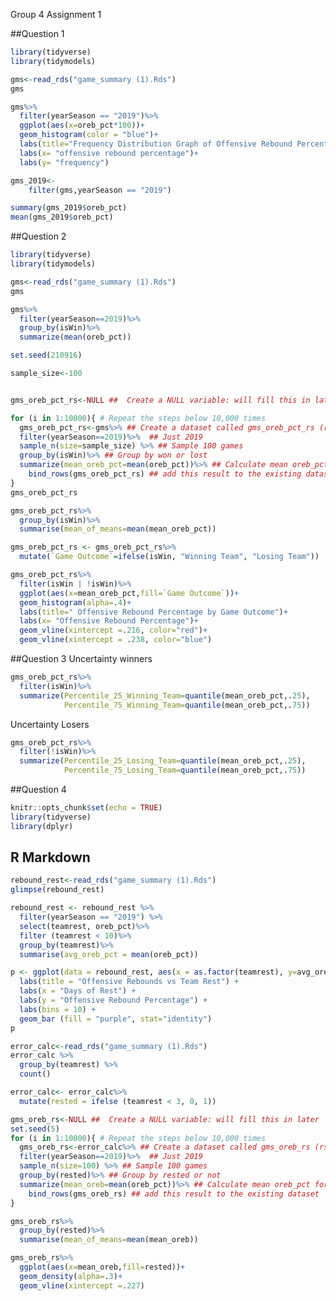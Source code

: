 Group 4 Assignment 1

##Question 1
```r
library(tidyverse)
library(tidymodels)
```

```r
gms<-read_rds("game_summary (1).Rds")
gms
```

```r
gms%>%
  filter(yearSeason == "2019")%>%
  ggplot(aes(x=oreb_pct*100))+
  geom_histogram(color = "blue")+
  labs(title="Frequency Distribution Graph of Offensive Rebound Percent")+
  labs(x= "offensive rebound percentage")+
  labs(y= "frequency")
```

```r
gms_2019<-
    filter(gms,yearSeason == "2019")
```


```r
summary(gms_2019$oreb_pct)
mean(gms_2019$oreb_pct)
```

##Question 2
```r
library(tidyverse)
library(tidymodels)
```

```r
gms<-read_rds("game_summary (1).Rds")
gms
```

```r
gms%>%
  filter(yearSeason==2019)%>%
  group_by(isWin)%>%
  summarize(mean(oreb_pct))
```

```r
set.seed(210916)

sample_size<-100


gms_oreb_pct_rs<-NULL ##  Create a NULL variable: will fill this in later

for (i in 1:10000){ # Repeat the steps below 10,000 times
  gms_oreb_pct_rs<-gms%>% ## Create a dataset called gms_oreb_pct_rs (rs=resampled)
  filter(yearSeason==2019)%>%  ## Just 2019
  sample_n(size=sample_size) %>% ## Sample 100 games
  group_by(isWin)%>% ## Group by won or lost
  summarize(mean_oreb_pct=mean(oreb_pct))%>% ## Calculate mean oreb_pct for winners and losers
    bind_rows(gms_oreb_pct_rs) ## add this result to the existing dataset
}
gms_oreb_pct_rs
```

```r
gms_oreb_pct_rs%>%
  group_by(isWin)%>%
  summarise(mean_of_means=mean(mean_oreb_pct))
```

```r
gms_oreb_pct_rs <- gms_oreb_pct_rs%>%
  mutate(`Game Outcome`=ifelse(isWin, "Winning Team", "Losing Team"))
```

```r
gms_oreb_pct_rs%>%
  filter(isWin | !isWin)%>%
  ggplot(aes(x=mean_oreb_pct,fill=`Game Outcome`))+
  geom_histogram(alpha=.4)+
  labs(title=" Offensive Rebound Percentage by Game Outcome")+
  labs(x= "Offensive Rebound Percentage")+
  geom_vline(xintercept =.216, color="red")+
  geom_vline(xintercept = .238, color="blue")
```

##Question 3
Uncertainty winners
```r
gms_oreb_pct_rs%>%
  filter(isWin)%>%
  summarize(Percentile_25_Winning_Team=quantile(mean_oreb_pct,.25),
            Percentile_75_Winning_Team=quantile(mean_oreb_pct,.75))
```


Uncertainty Losers
```r
gms_oreb_pct_rs%>%
  filter(!isWin)%>%
  summarize(Percentile_25_Losing_Team=quantile(mean_oreb_pct,.25),
            Percentile_75_Losing_Team=quantile(mean_oreb_pct,.75))
```





##Question 4
```r
knitr::opts_chunk$set(echo = TRUE)
library(tidyverse)
library(dplyr)
```

## R Markdown
```r
rebound_rest<-read_rds("game_summary (1).Rds")
glimpse(rebound_rest)
```

```r
rebound_rest <- rebound_rest %>%
  filter(yearSeason == "2019") %>%
  select(teamrest, oreb_pct)%>%
  filter (teamrest < 10)%>%
  group_by(teamrest)%>%
  summarise(avg_oreb_pct = mean(oreb_pct))
```


```r
p <- ggplot(data = rebound_rest, aes(x = as.factor(teamrest), y=avg_oreb_pct)) +
  labs(title = "Offensive Rebounds vs Team Rest") +
  labs(x = "Days of Rest") +
  labs(y = "Offensive Rebound Percentage") +
  labs(bins = 10) +
  geom_bar (fill = "purple", stat="identity")
p
```

```r
error_calc<-read_rds("game_summary (1).Rds")
error_calc %>% 
  group_by(teamrest) %>%
  count()
```

```r
error_calc<- error_calc%>%
  mutate(rested = ifelse (teamrest < 3, 0, 1))
```

```r
gms_oreb_rs<-NULL ##  Create a NULL variable: will fill this in later
set.seed(5)
for (i in 1:10000){ # Repeat the steps below 10,000 times
  gms_oreb_rs<-error_calc%>% ## Create a dataset called gms_oreb_rs (rs=resampled)
  filter(yearSeason==2019)%>%  ## Just 2019
  sample_n(size=100) %>% ## Sample 100 games
  group_by(rested)%>% ## Group by rested or not
  summarize(mean_oreb=mean(oreb_pct))%>% ## Calculate mean oreb_pct for winners and losers
    bind_rows(gms_oreb_rs) ## add this result to the existing dataset
}
```

```r
gms_oreb_rs%>%
  group_by(rested)%>%
  summarise(mean_of_means=mean(mean_oreb))
```

```r
gms_oreb_rs%>%
  ggplot(aes(x=mean_oreb,fill=rested))+
  geom_density(alpha=.3)+
  geom_vline(xintercept =.227)
```

